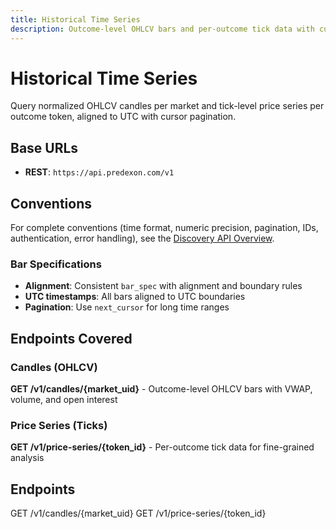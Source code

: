 ```yaml
---
title: Historical Time Series
description: Outcome-level OHLCV bars and per-outcome tick data with cursor pagination and strict UTC alignment.
---
```


# Historical Time Series

Query normalized OHLCV candles per market and tick-level price series per outcome token, aligned to UTC with cursor pagination.

## Base URLs

- **REST**: `https://api.predexon.com/v1`

## Conventions

For complete conventions (time format, numeric precision, pagination, IDs, authentication, error handling), see the [Discovery API Overview](/pages/discovery/overview).

### Bar Specifications

- **Alignment**: Consistent `bar_spec` with alignment and boundary rules
- **UTC timestamps**: All bars aligned to UTC boundaries
- **Pagination**: Use `next_cursor` for long time ranges

## Endpoints Covered

### Candles (OHLCV)
**GET /v1/candles/{market_uid}** - Outcome-level OHLCV bars with VWAP, volume, and open interest

### Price Series (Ticks)
**GET /v1/price-series/{token_id}** - Per-outcome tick data for fine-grained analysis

## Endpoints

<CardGroup cols={2}>
  <Card title="Candles (OHLCV)" icon="chart-candlestick" href="/pages/time-series/candles">
    GET /v1/candles/{market_uid}
  </Card>
  <Card title="Price Series (Ticks)" icon="chart-line" href="/pages/time-series/price-series">
    GET /v1/price-series/{token_id}
  </Card>
</CardGroup>
